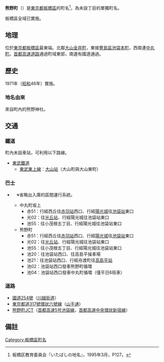 {{Pathnav|日本|東京都|板橋區|frame=1}}
{{Infobox Settlement
|official_name = 熊野町
|native_name =
|image_skyline = Yabatagawagreenroad.jpg
|imagesize = 250px
|image_caption = 谷端川綠道（豐島區區界）
|image_flag =
|image_seal =
| image_map =
| map_caption =
|subdivision_type = [[國家|國家]]
|subdivision_name = [[File:Flag_of_Japan.svg|border]] [[日本|日本]]
|subdivision_type1 = [[都道府縣|都道府縣]]
|subdivision_name1 = [[File:Flag_of_Tokyo_Prefecture.svg|25px]] [[東京都|東京都]]
|subdivision_type2 = [[東京都特別區|特別區]]
|subdivision_name2 = [[File:Flag_of_Itabashi,_Tokyo.svg|25px]] [[板橋區_(日本)|板橋區]]
|subdivision_type3 =
|subdivision_name3 =
|established_title =
|established_date =
|government_type =
|leader_title =
|leader_name =
|area_magnitude =
|area_total_km2 = 0.139
|area_land_km2 =
|area_urban_km2 =
|area_metro_km2 =
|area_metro_sq_mi =
|population_as_of= 2014年（[[平成|平成]]26年）9月1日
|population_footnotes =<ref>[http://www.city.itabashi.tokyo.jp/c_kurashi/063/attached/attach_63751_1.xls 住民基本台帳による町丁目別世帯数及び人口表-東京都板橋区]</ref>
|population_total = 4014
|population_urban =
|population_metro =
|population_density_km2 = auto
| timezone = [[日本標準時間|JST]]
| utc_offset = +9
|timezone_DST =
|utc_offset_DST =
|latd=|latm=|lats=|latNS=
|longd=|longm=|longs=|longEW=
|elevation_footnotes=
|elevation_m =
|elevation_ft =
|postal_code_type = [[郵遞區號|郵遞區號]]
|postal_code = 173-0025
|area_code = 03
|registration_plate = 練馬
|website =
|footnotes =
}}
'''熊野町'''（{{jpn|j=熊野町|hg=くまのちょう|rm=Kumanochō|f=y}}）是[[東京都|東京都]][[板橋區_(日本)|板橋區]]的町名<ref>板橋区教育委員会『いたばしの地名』，1995年3月，P127。</ref>，為未設丁目的單獨町名。 

板橋區全域已實施{{link-ja|住居表示|住居表示}}。

== 地理 ==
位於[[東京都|東京都]][[板橋區_(日本)|板橋區]]最東端。北鄰[[大山金井町|大山金井町]]，東接[[豐島區|豐島區]][[池袋本町|池袋本町]]，西南連[[中丸町|中丸町]]。[[首都高速道路|首都高速道路]]通過町域東部，南邊有國道通過。　

== 歷史 ==
1971年（[[昭和|昭和]]46年）實施{{link-ja|住居表示|住居表示}}。

=== 地名由來 ===
來自町內的熊野神社。

== 交通 ==
=== 鐵道 ===
町內未設車站，可利用以下路線。
* [[東武鐵道|東武鐵道]]
** [[東武東上本線|東武東上線]]：[[大山站_(東京都)|大山站]]（大山町與大山東町）

=== 巴士 ===
* {{link-ja|國際興業巴士|国際興業バス}}　※省略出入庫的區間運行系統。
** 中丸町坂上
***赤51：行經西丘往[[赤羽站|赤羽站]]西口、行經[[太陽城_(東京)|陽光城]]往[[池袋站|池袋站]]東口
***光02：往[[光丘站|光丘站]]、行經陽光城往池袋站東口
***池55：往小茂根五丁目、行經陽光城往池袋站東口
** 熊野町
***赤51：行經西丘往[[赤羽站|赤羽站]]西口、行經[[太陽城_(東京)|陽光城]]往[[池袋站|池袋站]]東口
***光02：往[[光丘站|光丘站]]、行經陽光城往池袋站東口
***池55：往小茂根五丁目、行經陽光城往池袋站東口
***池20：往池袋站西口、往高島平操車場
***池21：往池袋站西口、行經舟渡町往[[高島平站|高島平站]]
***池02：池袋站西口發車熊野町循環
***池04：池袋站西口發車中丸町循環（僅平日6班車）

=== 道路 ===
* [[國道254號|國道254號]]（[[川越街道|川越街道]]）
* [[東京都道317號環狀六號線|東京都道317號環狀六號線]]（[[山手通|山手通]]）
* [[熊野町JCT|熊野町JCT]]（[[首都高速5号池袋線|首都高速5号池袋線]]，[[首都高速中央環狀線|首都高速中央環狀新宿線]]）

== 備註 ==
{{reflist}}

{{板橋區的町名}}
{{DEFAULTSORT:Kumanocho}}
[[Category:板橋區町名|Category:板橋區町名]]